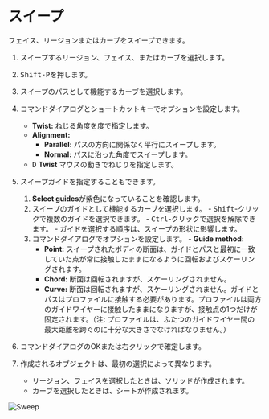 
# スイープ

<Reference shortcut="Shift-P" command="Sweep" button="コマンドバー右" />

フェイス、リージョンまたはカーブをスイープできます。

1. スイープするリージョン、フェイス、またはカーブを選択します。
2. <kbd>Shift-P</kbd>を押します。
3. スイープのパスとして機能するカーブを選択します。
4. コマンドダイアログとショートカットキーでオプションを設定します。
   - **Twist:**  ねじる角度を度で指定します。
   - **Alignment:**
      - **Parallel:** パスの方向に関係なく平行にスイープします。 
      - **Normal:** パスに沿った角度でスイープします。    
   - <kbd>D</kbd> **Twist** マウスの動きでねじりを指定します。
5. スイープガイドを指定することもできます。
      1. **Select guides**が紫色になっていることを確認します。
      2. スイープのガイドとして機能するカーブを選択します。
        - <kbd>Shift</kbd>-クリックで複数のガイドを選択できます。
        - <kbd>Ctrl</kbd>-クリックで選択を解除できます。
        - ガイドを選択する順序は、スイープの形状に影響します。
      3. コマンドダイアログでオプションを設定します。
        - **Guide method:**
          - **Point:** スイープされたボディの断面は、ガイドとパスと最初に一致していた点が常に接触したままになるように回転およびスケーリングされます。
          - **Chord:**  断面は回転されますが、スケーリングされません。
          - **Curve:** 断面は回転されますが、スケーリングされません。ガイドとパスはプロファイルに接触する必要があります。プロファイルは両方のガイドワイヤーに接触したままになりますが、接触点の1つだけが固定されます。（注: プロファイルは、ふたつのガイドワイヤー間の最大距離を跨ぐのに十分な大きさでなければなりません。）
6. コマンドダイアログのOKまたは右クリックで確定します。

7. 作成されるオブジェクトは、最初の選択によって異なります。
   - リージョン、フェイスを選択したときは、ソリッドが作成されます。
   - カーブを選択したときは、シートが作成されます。

![Sweep](/img/sweep.gif)



